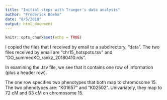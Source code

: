```yaml
---
title: "Initial steps with Traeger's data analysis"
author: "Frederick Boehm"
date: "8/5/2018"
output: html_document
---
```


```r
knitr::opts_chunk$set(echo = TRUE)
```

I copied the files that I received by email to a subdirectory, "data". The two files received by email are "chr15_hotspots.tsv" and "DO_summedKO_rankz_20180410.rds".

In examining the .tsv file, we see that it contains one row of information (plus a header row).

The one row specifies two phenotypes that both map to chromosome 15. The two phenotypes are: "K01657" and "K02502". Univariately, they map to 72 cM and 63 cM on chromosome 15. 

